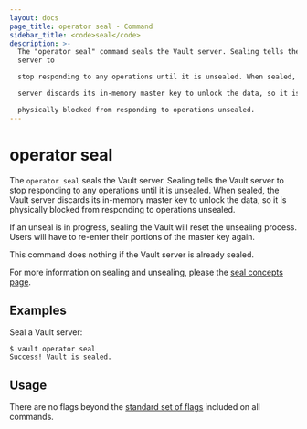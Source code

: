 ```yaml
---
layout: docs
page_title: operator seal - Command
sidebar_title: <code>seal</code>
description: >-
  The "operator seal" command seals the Vault server. Sealing tells the Vault
  server to

  stop responding to any operations until it is unsealed. When sealed, the Vault

  server discards its in-memory master key to unlock the data, so it is

  physically blocked from responding to operations unsealed.
---
```


# operator seal

The `operator seal` seals the Vault server. Sealing tells the Vault server to
stop responding to any operations until it is unsealed. When sealed, the Vault
server discards its in-memory master key to unlock the data, so it is physically
blocked from responding to operations unsealed.

If an unseal is in progress, sealing the Vault will reset the unsealing process.
Users will have to re-enter their portions of the master key again.

This command does nothing if the Vault server is already sealed.

For more information on sealing and unsealing, please the [seal concepts
page](/docs/concepts/seal.html).

## Examples

Seal a Vault server:

```text
$ vault operator seal
Success! Vault is sealed.
```

## Usage

There are no flags beyond the [standard set of flags](/docs/commands/index.html)
included on all commands.
